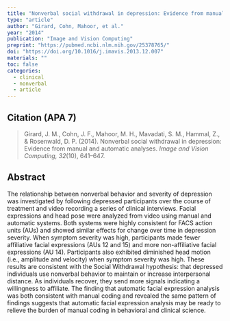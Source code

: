 ```yaml
---
title: "Nonverbal social withdrawal in depression: Evidence from manual and automatic analyses"
type: "article"
author: "Girard, Cohn, Mahoor, et al."
year: "2014"
publication: "Image and Vision Computing"
preprint: "https://pubmed.ncbi.nlm.nih.gov/25378765/"
doi: "https://doi.org/10.1016/j.imavis.2013.12.007"
materials: ""
toc: false
categories:
  - clinical
  - nonverbal
  - article
---
```


## Citation (APA 7)

> Girard, J. M., Cohn, J. F., Mahoor, M. H., Mavadati, S. M., Hammal, Z., & Rosenwald, D. P. (2014). Nonverbal social withdrawal in depression: Evidence from manual and automatic analyses. *Image and Vision Computing, 32*(10), 641–647.

## Abstract

The relationship between nonverbal behavior and severity of depression was investigated by following depressed participants over the course of treatment and video recording a series of clinical interviews. Facial expressions and head pose were analyzed from video using manual and automatic systems. Both systems were highly consistent for FACS action units (AUs) and showed similar effects for change over time in depression severity. When symptom severity was high, participants made fewer affiliative facial expressions (AUs 12 and 15) and more non-affiliative facial expressions (AU 14). Participants also exhibited diminished head motion (i.e., amplitude and velocity) when symptom severity was high. These results are consistent with the Social Withdrawal hypothesis: that depressed individuals use nonverbal behavior to maintain or increase interpersonal distance. As individuals recover, they send more signals indicating a willingness to affiliate. The finding that automatic facial expression analysis was both consistent with manual coding and revealed the same pattern of findings suggests that automatic facial expression analysis may be ready to relieve the burden of manual coding in behavioral and clinical science.
